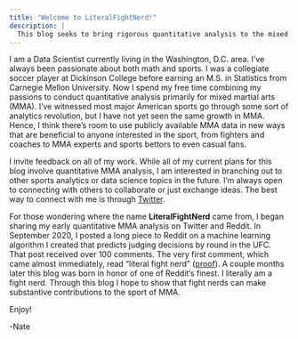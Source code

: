 ```yaml
---
title: "Welcome to LiteralFightNerd!"
description: |
  This blog seeks to bring rigorous quantitative analysis to the mixed martial arts world in a form that is approachable for non-technical audiences but still comprehensive for those who are more quantitatively inclined.
---
```


I am a Data Scientist currently living in the Washington, D.C. area. I've always been passionate about both math and sports. I was a collegiate soccer player at Dickinson College before earning an M.S. in Statistics from Carnegie Mellon University. Now I spend my free time combining my passions to conduct quantitative analysis primarily for mixed martial arts (MMA). I've witnessed most major American sports go through some sort of analytics revolution, but I have not yet seen the same growth in MMA. Hence, I think there's room to use publicly available MMA data in new ways that are beneficial to anyone interested in the sport, from fighters and coaches to MMA experts and sports bettors to even casual fans.

I invite feedback on all of my work. While all of my current plans for this blog involve quantitative MMA analysis, I am interested in branching out to other sports analytics or data science topics in the future. I'm always open to connecting with others to collaborate or just exchange ideas. The best way to connect with me is through [Twitter](https://twitter.com/NateLatshaw).

For those wondering where the name **LiteralFightNerd** came from, I began sharing my early quantitative MMA analysis on Twitter and Reddit. In September 2020, I posted a long piece to Reddit on a machine learning algorithm I created that predicts judging decisions by round in the UFC. That post received over 100 comments. The very first comment, which came almost immediately, read "literal fight nerd" ([proof](https://www.reddit.com/r/MMA/comments/iy2z3i/introducing_a_new_fight_evaluation_tool_a_machine/g6abz5w?utm_source=share&utm_medium=web2x&context=3)). A couple months later this blog was born in honor of one of Reddit's finest. I literally am a fight nerd. Through this blog I hope to show that fight nerds can make substantive contributions to the sport of MMA.

Enjoy!

-Nate